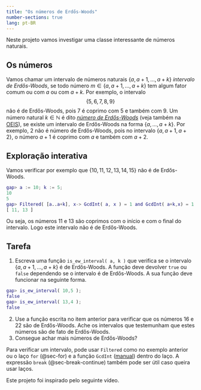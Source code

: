 ```yaml
---
title: "Os números de Erdős-Woods"
number-sections: true
lang: pt-BR
---
```


Neste projeto vamos investigar uma classe interessante de números naturais. 

## Os números

:::{.problem}
Vamos chamar um intervalo de números naturais $\{a,a+1,\ldots,a+k\}$ *intervalo de Erdős-Woods*, se todo número $m\in\{a,a+1,\ldots,a+k\}$ tem algum fator comum ou com $a$ ou com $a+k$. Por exemplo, o intervalo 
$$
\{5,6,7,8,9\}
$$
não é de Erdős-Woods, pois $7$ é coprimo com $5$ e também com $9$. Um número natural $k\in\mathbb N$ é dito [*número de Erdős-Woods*](https://en.wikipedia.org/wiki/Erd%C5%91s%E2%80%93Woods_number) (veja também na [OEIS](https://oeis.org/A111042)), se existe um intervalo de Erdős-Woods na forma $\{a,\ldots,a+k\}$. Por exemplo, $2$ não é número de Erdős-Woods, pois no intervalo $\{a,a+1,a+2\}$, o número $a+1$ é coprimo com $a$ e também com $a+2$. 
:::

## Exploração interativa

:::{.subexample}
Vamos verificar por exemplo que $\{10,11,12,13,14,15\}$ não é de Erdős-Woods.
```matlab 
gap> a := 10; k := 5;
10
5
gap> Filtered( [a..a+k], x-> GcdInt( a, x ) = 1 and GcdInt( a+k,x) = 1 );
[ 11, 13 ]
```
Ou seja, os números $11$ e $13$ são coprimos com o início e com o final do intervalo. Logo este intervalo não é de Erdős-Woods.
:::

## Tarefa 

:::{.subproblem}
1. Escreva uma função `is_ew_interval( a, k )` que verifica se o intervalo $\{a,a+1,\ldots,a+k\}$ é de Erdős-Woods. A função deve devolver `true` ou `false` dependendo se o intervalo é de Erdős-Woods. A sua função deve funcionar na seguinte forma.
```matlab
gap> is_ew_interval( 10,5 );
false
gap> is_ew_interval( 13,4 );
false
```
2. Use a função escrita no item anterior para verificar que os números $16$ e $22$ são de Erdős-Woods. Ache os intervalos que testemunham que estes números são de fato de Erdős-Woods.
3. Consegue achar mais números de Erdős-Woods?
:::

:::{.hint}
Para verificar um intervalo, pode usar `Filtered` como no exemplo anterior ou o laço `for` (@sec-for) e a função `GcdInt` ([manual](https://docs.gap-system.org/doc/ref/chap14.html#X7A4FEFCA8128E3C3)) dentro do laço. A expressão `break` (@sec-break-continue) também pode ser útil caso queira usar laços.
:::


Este projeto foi inspirado pelo seguinte vídeo.


<!--
is_ew_interval := function( a, k )
    local i;
    for i in [a+1..a+k-1] do
        if Gcd( i, a ) = 1 and Gcd( i,a+k ) = 1 then
            return false;
        fi;
    od;
    return true;
    end;
-->